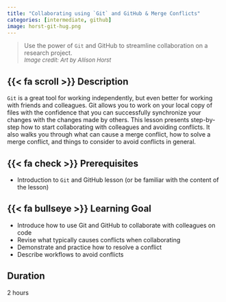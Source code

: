 ```yaml
---
title: "Collaborating using `Git` and GitHub & Merge Conflicts"
categories: [intermediate, github]
image: horst-git-hug.png
---
```


> Use the power of `Git` and GitHub to streamline collaboration on a research project.\
> <font size="2"> *Image credit: Art by Allison Horst* </font>


## {{< fa scroll >}} Description

`Git` is a great tool for working independently, but even better for working with friends and colleagues. Git allows you to work on your local copy of files with the confidence that you can successfully synchronize your changes with the changes made by others. This lesson presents step-by-step how to start collaborating with colleagues and avoiding conflicts. It also walks you through what can cause a merge conflict, how to solve a merge conflict, and things to consider to avoid conflicts in general.

## {{< fa check >}} Prerequisites

-   Introduction to `Git` and GitHub lesson (or be familiar with the content of the lesson)

## {{< fa bullseye >}} Learning Goal

-   Introduce how to use Git and GitHub to collaborate with colleagues on code
-   Revise what typically causes conflicts when collaborating
-   Demonstrate and practice how to resolve a conflict
-   Describe workflows to avoid conflicts

## <i class="fa-regular fa-clock"></i> Duration

2 hours
